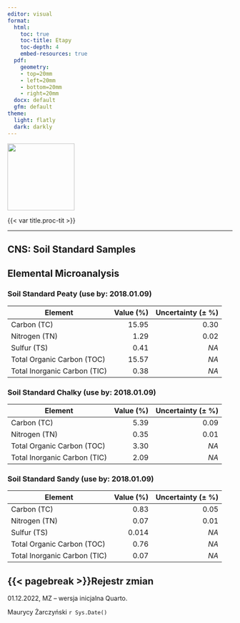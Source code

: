 ```yaml
---
editor: visual
format:
  html:
    toc: true
    toc-title: Etapy
    toc-depth: 4
    embed-resources: true
  pdf:
    geometry: 
    - top=20mm
    - left=20mm
    - bottom=20mm
    - right=20mm
  docx: default
  gfm: default
theme:
  light: flatly
  dark: darkly
---
```


[![](images/log-ug_pl.png){fig-alt="Logo: Uniwersytet Gdański" fig-align="left" width="150"}](https://geomorfologia.ug.edu.pl)

{{< var title.proc-tit >}}

------------------------------------------------------------------------

## CNS: Soil Standard Samples

## Elemental Microanalysis

### Soil Standard Peaty (use by: 2018.01.09)

| Element                      | Value (%) | Uncertainty (± %) |
|------------------------------|----------:|------------------:|
| Carbon (TC)                  |     15.95 |              0.30 |
| Nitrogen (TN)                |      1.29 |              0.02 |
| Sulfur (TS)                  |      0.41 |              *NA* |
| Total Organic Carbon (TOC)   |     15.57 |              *NA* |
| Total Inorganic Carbon (TIC) |      0.38 |              *NA* |

### Soil Standard Chalky (use by: 2018.01.09)

| Element                      | Value (%) | Uncertainty (± %) |
|------------------------------|----------:|------------------:|
| Carbon (TC)                  |      5.39 |              0.09 |
| Nitrogen (TN)                |      0.35 |              0.01 |
| Total Organic Carbon (TOC)   |      3.30 |              *NA* |
| Total Inorganic Carbon (TIC) |      2.09 |              *NA* |

### Soil Standard Sandy (use by: 2018.01.09)

| Element                      | Value (%) | Uncertainty (± %) |
|------------------------------|----------:|------------------:|
| Carbon (TC)                  |      0.83 |              0.05 |
| Nitrogen (TN)                |      0.07 |              0.01 |
| Sulfur (TS)                  |     0.014 |              *NA* |
| Total Organic Carbon (TOC)   |      0.76 |              *NA* |
| Total Inorganic Carbon (TIC) |      0.07 |              *NA* |

## {{< pagebreak >}}Rejestr zmian

01.12.2022, MZ -- wersja inicjalna Quarto.

Maurycy Żarczyński `r Sys.Date()`
